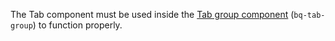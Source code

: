 
<Title>Tab</Title>

The Tab component must be used inside the [Tab group component](?path=/docs/components-tabs--overview) (`bq-tab-group`) to function properly.

<Title>Properties</Title>

<ArgTypes of="bq-tab" />

<Stories title="Usage examples" />
